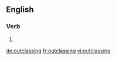 ==English==

===Verb===
{{head|en}}

# {{present participle of|outclass|lang=en}}

[[de:outclassing]]
[[fr:outclassing]]
[[vi:outclassing]]